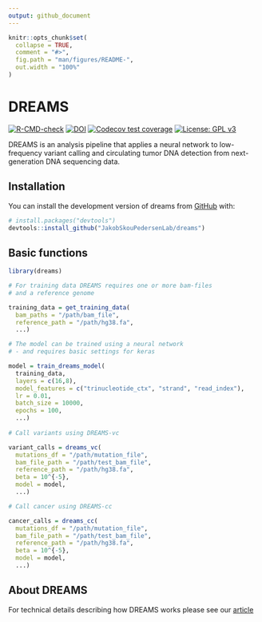 ```yaml
---
output: github_document
---
```


<!-- README.md is generated from README.Rmd. Please edit that file -->

```r
knitr::opts_chunk$set(
  collapse = TRUE,
  comment = "#>",
  fig.path = "man/figures/README-",
  out.width = "100%"
)
```

# DREAMS

<!-- badges: start -->
[![R-CMD-check](https://github.com/JakobSkouPedersenLab/dreams/workflows/R-CMD-check/badge.svg)](https://github.com/JakobSkouPedersenLab/dreams/actions)
[![DOI](https://zenodo.org/badge/455089263.svg)](https://zenodo.org/badge/latestdoi/455089263)
[![Codecov test coverage](https://codecov.io/gh/JakobSkouPedersenLab/dreams/branch/main/graph/badge.svg)](https://app.codecov.io/gh/JakobSkouPedersenLab/dreams?branch=main)
[![License: GPL v3](https://img.shields.io/badge/License-GPLv3-blue.svg)](https://www.gnu.org/licenses/gpl-3.0)

<!-- badges: end -->

DREAMS is an analysis pipeline that applies a neural network to low-frequency variant calling and circulating tumor DNA detection from next-generation DNA sequencing data.


## Installation
You can install the development version of dreams from [GitHub](https://github.com/JakobSkouPedersenLab/dreams) with:

``` r
# install.packages("devtools")
devtools::install_github("JakobSkouPedersenLab/dreams")
```

## Basic functions

```r
library(dreams)

# For training data DREAMS requires one or more bam-files
# and a reference genome

training_data = get_training_data(
  bam_paths = "/path/bam_file",
  reference_path = "/path/hg38.fa",
  ...)

# The model can be trained using a neural network
# - and requires basic settings for keras

model = train_dreams_model(
  training_data,
  layers = c(16,8),
  model_features = c("trinucleotide_ctx", "strand", "read_index"),
  lr = 0.01,
  batch_size = 10000,
  epochs = 100,
  ...)
  
# Call variants using DREAMS-vc

variant_calls = dreams_vc(
  mutations_df = "/path/mutation_file",
  bam_file_path = "/path/test_bam_file",
  reference_path = "/path/hg38.fa",
  beta = 10^{-5},
  model = model,
  ...)

# Call cancer using DREAMS-cc

cancer_calls = dreams_cc(
  mutations_df = "/path/mutation_file",
  bam_file_path = "/path/test_bam_file",
  reference_path = "/path/hg38.fa",
  beta = 10^{-5},
  model = model,
  ...)

```

## About DREAMS
For technical details describing how DREAMS works please see our [article](https://doi.org/10.1186/s13059-023-02920-1)

